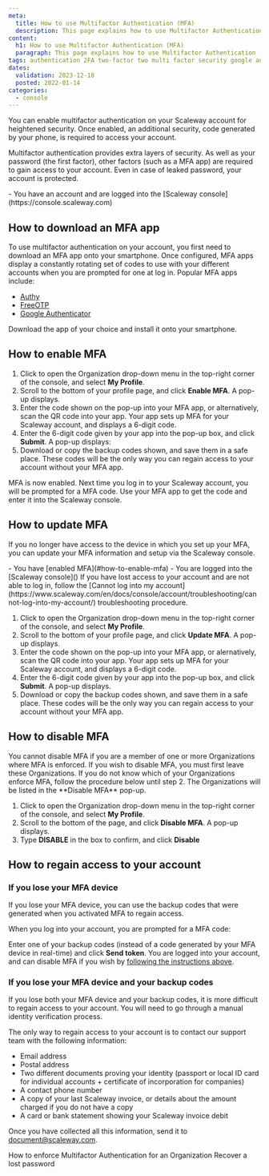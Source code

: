 ```yaml
---
meta:
  title: How to use Multifactor Authentication (MFA)
  description: This page explains how to use Multifactor Authentication (MFA)
content:
  h1: How to use Multifactor Authentication (MFA)
  paragraph: This page explains how to use Multifactor Authentication (MFA)
tags: authentication 2FA two-factor two multi factor security google authenticator authenticator
dates:
  validation: 2023-12-18
  posted: 2022-01-14
categories:
  - console
---
```


You can enable multifactor authentication on your Scaleway account for heightened security. Once enabled, an additional security, code generated by your phone, is required to access your account.

Multifactor authentication provides extra layers of security. As well as your password (the first factor), other factors (such as a MFA app) are required to gain access to your account. Even in case of leaked password, your account is protected.

<Message type="requirement">
  - You have an account and are logged into the [Scaleway console](https://console.scaleway.com)
</Message>

## How to download an MFA app

To use multifactor authentication on your account, you first need to download an MFA app onto your smartphone. Once configured, MFA apps display a constantly rotating set of codes to use with your different accounts when you are prompted for one at log in. Popular MFA apps include:
- [Authy](https://authy.com/download/)
- [FreeOTP](https://freeotp.github.io/)
- [Google Authenticator](https://play.google.com/store/apps/details?id=com.google.android.apps.authenticator2&hl=en&gl=US)

Download the app of your choice and install it onto your smartphone.

## How to enable MFA

1. Click to open the Organization drop-down menu in the top-right corner of the console, and select **My Profile**.
    <Lightbox src="scaleway-org-dropdown-myprofile.webp" alt="" />
2. Scroll to the bottom of your profile page, and click **Enable MFA**. A pop-up displays.
    <Lightbox src="scaleway-2FA-popup-1.webp" alt="" />
3. Enter the code shown on the pop-up into your MFA app, or alternatively, scan the QR code into your app.
    Your app sets up MFA for your Scaleway account, and displays a 6-digit code.
4. Enter the 6-digit code given by your app into the pop-up box, and click **Submit**. A pop-up displays:
    <Lightbox src="scaleway-2FA-popup-2.webp" alt="" />
5. Download or copy the backup codes shown, and save them in a safe place. These codes will be the only way you can regain access to your account without your MFA app.

MFA is now enabled. Next time you log in to your Scaleway account, you will be prompted for a MFA code. Use your MFA app to get the code and enter it into the Scaleway console.

## How to update MFA

If you no longer have access to the device in which you set up your MFA, you can update your MFA information and setup via the Scaleway console.

<Message type="requirement">
  - You have [enabled MFA](#how-to-enable-mfa)
  - You are logged into the [Scaleway console]()
</Message>

<Message type="important">
  If you have lost access to your account and are not able to log in, follow the [Cannot log into my account](https://www.scaleway.com/en/docs/console/account/troubleshooting/cannot-log-into-my-account/) troubleshooting procedure. 
</Message>

1. Click to open the Organization drop-down menu in the top-right corner of the console, and select **My Profile**.
2. Scroll to the bottom of your profile page, and click **Update MFA**. A pop-up displays.
3. Enter the code shown on the pop-up into your MFA app, or alernatively, scan the QR code into your app.
    Your app sets up MFA for your Scaleway account, and displays a 6-digit code.
4. Enter the 6-digit code given by your app into the pop-up box, and click **Submit**. A pop-up displays.
5. Download or copy the backup codes shown, and save them in a safe place. These codes will be the only way you can regain access to your account without your MFA app.

## How to disable MFA

<Message type="important">
  You cannot disable MFA if you are a member of one or more Organizations where MFA is enforced. If you wish to disable MFA, you must first leave these Organizations. If you do not know which of your Organizations enforce MFA, follow the procedure below until step 2. The Organizations will be listed in the **Disable MFA** pop-up.
</Message>

1. Click to open the Organization drop-down menu in the top-right corner of the console, and select **My Profile**.
2. Scroll to the bottom of the page, and click **Disable MFA**. A pop-up displays.
    <Lightbox src="scaleway-2FA-disable.webp" alt="" />
3. Type **DISABLE** in the box to confirm, and click **Disable**

## How to regain access to your account

### If you lose your MFA device

If you lose your MFA device, you can use the backup codes that were generated when you activated MFA to regain access.

When you log into your account, you are prompted for a MFA code:

<Lightbox src="scaleway-2FA-login.webp" alt="" />

Enter one of your backup codes (instead of a code generated by your MFA device in real-time) and click **Send token**. You are logged into your account, and can disable MFA if you wish by [following the instructions above](#how-to-disable-MFA).

### If you lose your MFA device and your backup codes

If you lose both your MFA device and your backup codes, it is more difficult to regain access to your account. You will need to go through a manual identity verification process.

The only way to regain access to your account is to contact our support team with the following information:
  * Email address
  * Postal address
  * Two different documents proving your identity (passport or local ID card for individual accounts + certificate of incorporation for companies)
  * A contact phone number
  * A copy of your last Scaleway invoice, or details about the amount charged if you do not have a copy
  * A card or bank statement showing your Scaleway invoice debit

Once you have collected all this information, send it to [document@scaleway.com](mailto:document@scaleway.com).


<Navigation title="See Also">
  <PreviousButton to="/console/account/how-to/enforce-mfa">How to enforce Multifactor Authentication for an Organization</PreviousButton>
  <NextButton to="/console/account/how-to/recover-a-lost-password/">Recover a lost password</NextButton>
</Navigation>
